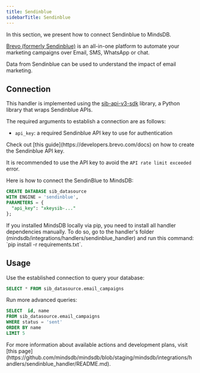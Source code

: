 ```yaml
---
title: Sendinblue
sidebarTitle: Sendinblue
---
```


In this section, we present how to connect Sendinblue to MindsDB.

[Brevo (formerly Sendinblue)](https://www.brevo.com/) is an all-in-one platform to automate your marketing campaigns over Email, SMS, WhatsApp or chat.

Data from Sendinblue can be used to understand the impact of email marketing.

## Connection

This handler is implemented using the [sib-api-v3-sdk](https://github.com/sendinblue/APIv3-python-library) library, a Python library that wraps Sendinblue APIs.

The required arguments to establish a connection are as follows:

* `api_key`: a required Sendinblue API key to use for authentication

<Tip>
Check out [this guide](https://developers.brevo.com/docs) on how to create the Sendinblue API key.

It is recommended to use the API key to avoid the `API rate limit exceeded` error.
</Tip>

Here is how to connect the SendinBlue to MindsDB:

```sql
CREATE DATABASE sib_datasource
WITH ENGINE = 'sendinblue',
PARAMETERS = {
  "api_key": "xkeysib-..."
};
```

<Tip>
If you installed MindsDB locally via pip, you need to install all handler dependencies manually. To do so, go to the handler's folder (mindsdb/integrations/handlers/sendinblue_handler) and run this command: `pip install -r requirements.txt`.
</Tip>

## Usage

Use the established connection to query your database:

~~~~sql
SELECT * FROM sib_datasource.email_campaigns
~~~~

Run more advanced queries:

~~~~sql
SELECT  id, name
FROM sib_datasource.email_campaigns
WHERE status = 'sent'
ORDER BY name
LIMIT 5
~~~~


<Info>
For more information about available actions and development plans, visit [this page](https://github.com/mindsdb/mindsdb/blob/staging/mindsdb/integrations/handlers/sendinblue_handler/README.md).
</Info>
